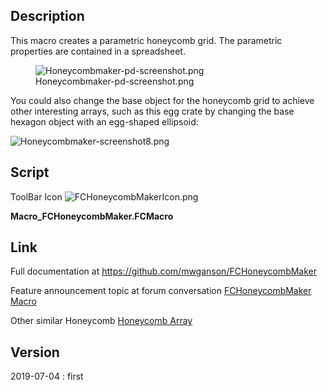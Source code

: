 <languages/>

{{Macro
|Name=FCHoneycombMaker
|Icon=FCHoneycombMakerIcon.png
|Description=This macro creates a parametric honeycomb grid.<br/>The parametric properties are contained in a spreadsheet.<br/>You could also change the base object for the honeycomb grid to achieve other interesting arrays, such as this egg crate by changing the base hexagon object with an egg-shaped ellipsoid.<br/>Including hexagon radius, separation between hexagons, etc., can be modified via an included spreadsheet.
|Author=TheMarkster
|Version=2020.10.30
|Date=2020-10-30
|FCVersion=0.17 and above
|Download=[https://www.freecadweb.org/wiki/images/2/2d/FCHoneycombMakerIcon.png ToolBar Icon]
}}

==Description==

This macro creates a parametric honeycomb grid.  The parametric properties are contained in a spreadsheet.


[[Image:Honeycombmaker-pd-screenshot.png]]

You could also change the base object for the honeycomb grid to achieve other interesting arrays, such as this egg crate by changing the base hexagon object with an egg-shaped ellipsoid:

[[Image:Honeycombmaker-screenshot8.png]]
{{clear}}

==Script==

ToolBar Icon [[File:FCHoneycombMakerIcon.png]]

'''Macro_FCHoneycombMaker.FCMacro'''

{{MacroCode|code=
# -*- coding: utf-8 -*-
"""
***************************************************************************
*   Copyright (c) 2018-2019 <TheMarkster>                                 *
*                                                                         *
*   This file is a supplement to the FreeCAD CAx development system.      *
*                                                                         *
*   This program is free software; you can redistribute it and/or modify  *
*   it under the terms of the GNU Lesser General Public License (LGPL)    *
*   as published by the Free Software Foundation; either version 2 of     *
*   the License, or (at your option) any later version.                   *
*                                                                         *
*   This software is distributed in the hope that it will be useful,      *
*   but WITHOUT ANY WARRANTY; without even the implied warranty of        *
*   MERCHANTABILITY or FITNESS FOR A PARTICULAR PURPOSE.  See the         *
*   GNU Library General Public License at http://www.gnu.org/licenses     *
*   for more details.                                                     *
*                                                                         *
*   For more information about the GNU Library General Public License     *
*   write to the Free Software Foundation, Inc., 59 Temple Place,         *
*   Suite 330, Boston, MA  02111-1307 USA                                 *
*                                                                         *
***************************************************************************
"""



"""
FCHoneycombMaker

This is a macro to aid in creation of a honeycomb grid.  Parameters,
including hexagon radius, separation between hexagons, etc., can be modified via an included spreadsheet.
"""

__title__ = "FCHoneycombMaker"
__author__ = "TheMarkster"
__url__ = "https://github.com/mwganson/FCHoneycombMaker"
__Wiki__ = "https://github.com/mwganson/FCHoneycombMaker/blob/master/README.md"
__date__ = "2020.10.30" #year.month.date
__version__ = __date__




import FreeCAD
import math
import Part,Draft,DraftTools
from PySide import QtCore, QtGui
import ProfileLib.RegularPolygon
import Sketcher

RADIUS = 2
SEPARATION = .25 
PLATE_WIDTH = 20
PLATE_LENGTH = 55
PLATE_HEIGHT = 5

FreeCAD.Console.PrintMessage ('\nFCHoneycombMaker v'+__version__+'\n')


def makeHexagonSketch(sketchName):
    #would use the polygon tool, but is buggy and sometimes creates squares instead of hexagons, so the manual way
    sketch = App.ActiveDocument.getObject(sketchName)
#we just place the vertices any old where and then constrain them into place later
    sketch.addGeometry(Part.LineSegment(App.Vector(-2.000000,1.448548,0),App.Vector(0.500515,2.469759,0)),False)
    sketch.addGeometry(Part.LineSegment(App.Vector(0.500515,2.469759,0),App.Vector(2.000000,1.696951,0)),False)
    sketch.addConstraint(Sketcher.Constraint('Coincident',0,2,1,1)) 
    sketch.addGeometry(Part.LineSegment(App.Vector(2.000000,1.696951,0),App.Vector(2.736140,-0.676675,0)),False)
    sketch.addConstraint(Sketcher.Constraint('Coincident',1,2,2,1)) 
    sketch.addGeometry(Part.LineSegment(App.Vector(2.736140,-0.676675,0),App.Vector(1.000000,-2.415493,0)),False)
    sketch.addConstraint(Sketcher.Constraint('Coincident',2,2,3,1)) 
    sketch.addGeometry(Part.LineSegment(App.Vector(1.000000,-2.415493,0),App.Vector(-3.000000,-1.000000,0)),False)
    sketch.addConstraint(Sketcher.Constraint('Coincident',3,2,4,1)) 
    sketch.addGeometry(Part.LineSegment(App.Vector(-3.000000,-1.000000,0),App.Vector(-2.000000,1.365748,0)),False)
    sketch.addConstraint(Sketcher.Constraint('Coincident',4,2,5,1)) 
    sketch.addConstraint(Sketcher.Constraint('Coincident',5,2,0,1)) 
    sketch.addGeometry(Part.Circle(App.Vector(0.000000,0.000000,0),App.Vector(0,0,1),3.535498),False) #construction circle
    sketch.addConstraint(Sketcher.Constraint('Coincident',6,3,-1,1)) 
    sketch.addConstraint(Sketcher.Constraint('Radius',6,3.535498)) 
    sketch.setDatum(7,App.Units.Quantity('2.000000 mm'))
    sketch.addConstraint(Sketcher.Constraint('PointOnObject',4,2,6)) #constrain all vertices to the circumference
    sketch.addConstraint(Sketcher.Constraint('PointOnObject',0,1,6)) 
    sketch.addConstraint(Sketcher.Constraint('PointOnObject',0,2,6)) 
    sketch.addConstraint(Sketcher.Constraint('PointOnObject',1,2,6)) 
    sketch.addConstraint(Sketcher.Constraint('PointOnObject',2,2,6)) 
    sketch.addConstraint(Sketcher.Constraint('PointOnObject',3,2,6)) 
    sketch.toggleConstruction(6) 
    sketch.addConstraint(Sketcher.Constraint('Equal',5,0)) #set all lines equal
    sketch.addConstraint(Sketcher.Constraint('Equal',0,1)) 
    sketch.addConstraint(Sketcher.Constraint('Equal',1,2)) 
    sketch.addConstraint(Sketcher.Constraint('Equal',2,3)) 
    sketch.addConstraint(Sketcher.Constraint('Equal',3,4)) 
    sketch.addConstraint(Sketcher.Constraint('Horizontal',0)) #make one of them horizontal
    sketch.setExpression('Constraints[7]', u'EditMe.radius')





if not App.ActiveDocument:
    App.newDocument()
if hasattr(App.ActiveDocument,"EditMe"):
    raise StandardError("FCHoneycombMaker Error: Please run only once per document.  Create a new document and try again.\n")

worksheet = App.ActiveDocument.addObject("Spreadsheet::Sheet", "EditMe")
worksheet.setColumnWidth('A',150)
set = worksheet.set

worksheet.mergeCells('A11:G25')
msg1 = """Instructions:

You should only run the macro once unless you want to start again from scratch.

Edit the values in column B to define your honeycomb.  You can also edit the objects (plate, arrays, etc.), but it's 
probably better to do all the editing here in the spreadsheet at least until you get it more or less like you want it before
doing some final tweaking directly on the objects.

Hexagon radius -- the circumradius of the individual hexagons (circle with each vertex on its circumference).

Hexagon separation -- distance between each hexagon, the thickness of the grid produced after cutting the hexagons from the plate.

Plate dimensions -- sets the dimensions of the plate out of which the honeycomb can be cut.  These values are used to calculate
the countX and countY variables.  You can delete the plate object if you wish to apply the hexagon arrays to a different structure.

Tweak X,Y,Z -- Edit these to move both hexagon arrays independently of the plate object, for example to center the arrays inside 
the plate.

CountX and CountY -- number of hexagons in the 2 arrays.  These are calculated based on the plate size, radius of hexagons, and 
separation between them, but you will probably want to modify these manually.  Just remember if you modify them you are replacing 
the formulas in those cells with immediate values, and thus they won't be recalulated for you if other changes are made.

If you would prefer a round plate, simply delete the plate object and replace it with a cylinder, and then use the Tweak values 
and countX and countY variables to arrange the hexagon arrays to your liking.

"""
set('A13', msg1)


aliases={'radius':'B2', 'separation':'B3', 'width':'B4', 'length':'B5', 'height':'B6', 'tweakX':'B8','tweakY':'B9','tweakZ':'B10',
'xInterval':'E2', 'yInterval':'E3', 'firstX':'E4', 'firstY':'E5','countX':'E6', 'countY':'E7','array2XPos':'E8','array2YPos':'E9',

 }

for k,v in aliases.items():
   worksheet.setAlias(v,k)



set('A1', 'User Variables')
set('D1','Calculated Values')
set('A2', 'Hexagon Radius:')
set(aliases['radius'], str(RADIUS))
set('A3', 'Hexagon Separation:')
set(aliases['separation'], str(SEPARATION))
set('A4', 'Grid Width:')
set(aliases['width'], str(PLATE_WIDTH))
set('A5', 'Grid Length:')
set(aliases['length'], str(PLATE_LENGTH))
set('A6', 'Grid Height:')
set(aliases['height'], str(PLATE_HEIGHT))
set('A8', 'Tweak X:')
set(aliases['tweakX'],u'0')
set('A9', 'Tweak Y:')
set(aliases['tweakY'],u'0')
set('A10', 'Tweak Z:')
set(aliases['tweakZ'],u'0')




set('D2','X Interval:')
set(aliases['xInterval'],'=2*sin(60deg)*(B2*2+(B3-0.267949*B2))')
set('D3', 'Y Interval:')
set(aliases['yInterval'], '=2*B2+(B3-0.267949*B2)' )
set('D4', 'First X:')
set(aliases['firstX'], '=B2')
set('D5', 'First Y:')
set(aliases['firstY'], '=B2')
set('D6', 'Count X:')
set(aliases['countX'], '=round((B5) / E2) + 2')
set('D7', 'Count Y:')
set(aliases['countY'], '=round((B4) / E3) + 2')
set ('D8', 'Array2 XPos:')
set (aliases['array2XPos'], '=sin(60deg)*(B2*2+B3-0.26794899999999999*B2)')
set ('D9', 'Array2 YPos:')
set (aliases['array2YPos'],'=E3/2')





#xInterval = float(worksheet.getContents(aliases['xInterval']))
xInterval = 2*math.sin(math.pi/180.0*60)*(RADIUS*2+(SEPARATION-0.267949))
yInterval = 2*RADIUS+(SEPARATION-0.267949)
#yInterval = float(worksheet.getContents(aliases['yInterval']))
firstX = RADIUS
firstY = RADIUS

countY = int((PLATE_LENGTH) / yInterval)
countX = int((PLATE_WIDTH) / xInterval)




App.ActiveDocument.addObject("Part::RegularPolygon","HoneycombHexagon")
App.ActiveDocument.HoneycombHexagon.Polygon=6
App.ActiveDocument.HoneycombHexagon.setExpression('Circumradius','EditMe.radius')
hexagonObject = App.ActiveDocument.getObject("HoneycombHexagon")
Gui.ActiveDocument.getObject("HoneycombHexagon").Visibility=False


extrudedHexagonObject = App.ActiveDocument.addObject('Part::Extrusion', 'ExtrudedHexagon')
extrudedHexagonObject.Base = hexagonObject
extrudedHexagonObject.setExpression('LengthFwd','EditMe.height')
extrudedHexagonObject.Solid=True
#extrudedHexagonObject.Placement=App.Placement(App.Vector(firstX,firstY,0),App.Rotation(0,0,0),App.Vector(0,0,0))
extrudedHexagonObject.setExpression('Placement.Base.x','EditMe.firstX+EditMe.tweakX')
extrudedHexagonObject.setExpression('Placement.Base.y','EditMe.firstY+EditMe.tweakY')
extrudedHexagonObject.setExpression('Placement.Base.z', 'EditMe.tweakZ')

xvector = App.Vector(xInterval,0,0)
yvector = App.Vector(0, yInterval,0)
if not hasattr(Draft,"make_ortho_array"):
    row1Array = Draft.makeArray(extrudedHexagonObject, xvector,yvector,countX,countY,name="HoneycombArray1")
    row2Array = Draft.makeArray(extrudedHexagonObject, xvector,yvector,countX,countY,name="HoneycombArray2")
else:
    row1Array = Draft.make_ortho_array(extrudedHexagonObject, v_x=xvector,v_y=yvector,n_x=countX,n_y=countY,use_link=False)
    row2Array = Draft.make_ortho_array(extrudedHexagonObject, v_x=xvector,v_y=yvector,n_x=countX,n_y=countY,use_link=False)
App.ActiveDocument.recompute()
row2Array.Placement = App.Placement(App.Vector(math.sin(60*math.pi/180.0)*(RADIUS*2+(SEPARATION-0.267949)),yInterval,0),App.Rotation(0,0,0),App.Vector(0,0,0))
#row2Array.setExpression('Placement.Base.x','sin(60deg) * (EditMe.radius * 2 + (EditMe.separation-0.267949*EditMe.radius))')
row2Array.setExpression('Placement.Base.x','EditMe.array2XPos')
#row2Array.setExpression('Placement.Base.y','EditMe.yInterval/2.0')
row2Array.setExpression('Placement.Base.y','EditMe.array2YPos')
row1Array.setExpression('IntervalX.x','EditMe.xInterval')
row1Array.setExpression('IntervalY.y','EditMe.yInterval')
row1Array.setExpression('NumberX','EditMe.countX')
row1Array.setExpression('NumberY','EditMe.countY')

row2Array.setExpression('IntervalX.x','EditMe.xInterval')
row2Array.setExpression('IntervalY.y','EditMe.yInterval')
row2Array.setExpression('NumberX','EditMe.countX')
row2Array.setExpression('NumberY','EditMe.countY')

App.activeDocument().addObject("Part::MultiFuse","Fused_Arrays")
#App.activeDocument().Fused_Arrays.Shapes = [App.activeDocument().HoneycombArray1,App.activeDocument().HoneycombArray2,]
App.activeDocument().Fused_Arrays.Shapes = [row1Array,row2Array,]
if not hasattr(Draft,"make_ortho_array"):
    Gui.activeDocument().HoneycombArray1.Visibility=False
    Gui.activeDocument().HoneycombArray2.Visibility=False
else:
    row1Array.Visibility=False
    row2Array.Visibility=False


window = QtGui.QApplication.activeWindow()
items=('Part Design Workbench Body','Part Workbench Object')
item,ok = QtGui.QInputDialog.getItem(window, "Select object type", "Select your object type.  It can be a Part Design body or a Part Cut object.", items, 0, False)
if ok:
    if item == items[0]: #PD Body

        App.ActiveDocument.addObject("Part::Plane", "HoneycombPlane")
        App.ActiveDocument.HoneycombPlane.setExpression('Length', u'EditMe.length')
        App.ActiveDocument.HoneycombPlane.setExpression('Width', u'EditMe.width')
        App.ActiveDocument.HoneycombPlane.setExpression('Placement.Base.x', u'EditMe.array2XPos + EditMe.radius * 2')
        App.ActiveDocument.HoneycombPlane.setExpression('Placement.Base.y', u'EditMe.array2YPos + EditMe.radius * 2')

        App.activeDocument().addObject("Part::Cut","BaseFeatureFace")
        App.ActiveDocument.getObject("BaseFeatureFace").ViewObject.Visibility=False
        App.activeDocument().BaseFeatureFace.Base = App.activeDocument().HoneycombPlane
        App.activeDocument().BaseFeatureFace.Tool = App.activeDocument().Fused_Arrays
        Gui.activeDocument().HoneycombPlane.Visibility=False
        Gui.activeDocument().Fused_Arrays.Visibility=False
        App.ActiveDocument.recompute()
        App.activeDocument().addObject('PartDesign::Body','HoneycombBody')
        App.activeDocument().HoneycombBody.BaseFeature = App.activeDocument().BaseFeatureFace
        Gui.activeView().setActiveObject('pdHoneycombBody', App.activeDocument().HoneycombBody)
        App.activeDocument().HoneycombBody.newObject("PartDesign::Pad","HoneycombPad")
        App.activeDocument().HoneycombPad.Profile = (App.activeDocument().BaseFeature, ["Face1"])
        App.activeDocument().HoneycombPad.Length = 10.0
        App.ActiveDocument.recompute()
        Gui.activeDocument().setEdit('HoneycombPad', 0)
        Gui.activeDocument().hide("BaseFeature")
        App.ActiveDocument.HoneycombPad.setExpression('Length', u'EditMe.height')
        App.ActiveDocument.HoneycombPad.Length2 = 100.000000
        App.ActiveDocument.HoneycombPad.Type = 0
        App.ActiveDocument.HoneycombPad.UpToFace = None
        App.ActiveDocument.HoneycombPad.Reversed = 0
        App.ActiveDocument.HoneycombPad.Midplane = 0
        App.ActiveDocument.HoneycombPad.Offset = 0.000000
        App.ActiveDocument.recompute()
        Gui.activeDocument().resetEdit()
    else: #Part object
        #plate = Part.makeBox(PLATE_WIDTH,PLATE_LENGTH,PLATE_HEIGHT)
        #plate = Part.makeBox(worksheet.B4, worksheet.B5, worksheet.B6)
        App.ActiveDocument.addObject("Part::Box", "Plate")
        plateObject = App.ActiveDocument.getObject("Plate")
        App.ActiveDocument.Plate.setExpression('Length', u'EditMe.length')
        App.ActiveDocument.Plate.setExpression('Width', u'EditMe.width')
        App.ActiveDocument.Plate.setExpression('Height', u'EditMe.height')
        App.ActiveDocument.Plate.setExpression('Placement.Base.x', u'EditMe.array2XPos + EditMe.radius * 2')
        App.ActiveDocument.Plate.setExpression('Placement.Base.y', u'EditMe.array2YPos + EditMe.radius * 2')

        App.activeDocument().addObject("Part::Cut","HoneycombGrid")
        App.activeDocument().HoneycombGrid.Base = App.activeDocument().Plate
        App.activeDocument().HoneycombGrid.Tool = App.activeDocument().Fused_Arrays
        Gui.activeDocument().Plate.Visibility=False
        Gui.activeDocument().Fused_Arrays.Visibility=False



App.ActiveDocument.recompute()
Gui.SendMsgToActiveView("ViewFit")
}}


==Link==

Full documentation at [https://github.com/mwganson/FCHoneyMaker https://github.com/mwganson/FCHoneycombMaker]

Feature announcement topic at forum conversation [https://forum.freecad.org/viewtopic.php?f=9&t=37490 FCHoneycombMaker Macro]

Other similar Honeycomb [https://forum.freecad.org/viewtopic.php?t=11008 Honeycomb Array]

==Version==

2019-07-04 : first